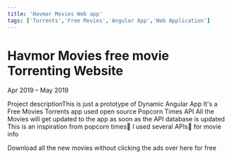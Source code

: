 ```yaml
---
title: 'Havmor Movies Web app'
tags: ['Torrents','Free Movies','Angular App','Web Application']
---
```


# Havmor Movies free movie Torrenting Website
Apr 2019 – May 2019

Project descriptionThis is just a prototype of Dynamic Angular App
It's a Free Movies Torrents app used open source Popcorn Times API
All the Movies will get updated to the app as soon as the API database is updated
This is an inspiration from popcorn times🍿 I used several APIs🧠 for movie info

Download all the new movies without clicking the ads over here for free

